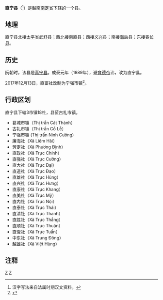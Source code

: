 {{Infobox Settlement
|name                   = 直宁县
|settlement_type        = 县
|official_name          = 
|other_name             = 
|native_name            = {{lang|vi|Huyện Trực Ninh}}
|nickname               = 
|motto                  = 
|image_skyline          = Hoiquan chuaTrinh Cole (3).JPG
|imagesize              = 
|image_caption          = 
|image_flag             = 
|flag_size              = 
|image_seal             = 
|seal_size              = 
|image_shield           = 
|shield_size            = 
|image_blank_emblem     = 
|blank_emblem_size      = 
|image_map              = {{Infobox mapframe|frame-width=250|zoom=10}}
|mapsize                = 
|map_caption            = 
|image_map1             = Namdinh.jpg
|mapsize1               = 
|map_caption1           = 直宁县在南定省的位置
|pushpin_map            = Vietnam
|pushpin_label_position = bottom
|pushpin_map_caption    = 直宁县在越南的位置
|pushpin_map1           = 
|pushpin_label_position1= 
|pushpin_map_caption1   = 
|subdivision_type       = 国家
|subdivision_name       = {{flag|Vietnam}}
|subdivision_type1      = [[越南行政区划|省]]
|subdivision_name1      = [[南定省|南定省]]
|subdivision_type2      = 行政区划
|subdivision_name2      = 3市镇18社
|subdivision_type3      = 
|subdivision_name3      = 
|seat_type              = 县莅
|seat                   = {{link-vi|古礼市镇|Cổ Lễ}}
|government_type        = 
|leader_title           = 
|leader_name            = 
|leader_title1          = 
|leader_name1           = 
|established_title      = 
|established_date       = 
|area_magnitude         = 
|unit_pref              = 
|area_footnotes         = 
|area_total_km2         = 143.95
|area_land_km2          = 
|area_water_km2         = 
|area_water_percent     = 
|area_urban_km2         = 
|area_metro_km2         = 
|population_as_of       = 2017年
|population_footnotes   = 
|population_note        = 
|population_total       = 178103
|population_density_km2 = auto
|population_metro             = 
|population_density_metro_km2 = 
|population_urban             = 
|population_density_urban_km2 = 
|timezone               = [[越南标准时间|越南标准时间]]
|utc_offset             = +7
|elevation_footnotes    = 
|elevation_m            = 
|coor_type              = 
|coordinates            = 
|postal_code_type       = 
|postal_code            = 
|area_code              = 
|website                = [http://trucninh.namdinh.gov.vn 直宁县电子信息门户网站]
|footnotes              = 
}}
'''直宁县'''（{{vie|v='''Huyện Trực Ninh'''|hn=縣直寧}}<ref>汉字写法来自法属时期汉文资料。</ref>）是越南[[南定省|南定省]]下辖的一个县。

==地理==
直宁县北接[[太平省|太平省]][[武舒县|武舒县]]；西北接[[南直县|南直县]]；西接[[义兴县|义兴县]]；南接[[海后县|海后县]]；东接[[春长县|春长县]]。

==历史==
阮朝时，该县是[[真宁县_(越南)|真宁县]]。成泰元年（1889年），避[[育德帝|育德帝]]讳，改为直宁县。

2017年12月13日，直富社改制为宁强市镇<ref>{{Cite web |url=http://vietlaw.quochoi.vn/Pages/vbpq-toan-van.aspx?ItemID=28138 |title=Nghị quyết số 460/NQ-UBTVQH14 của Ủy ban Thường vụ Quốc hội về việc thành lập thị trấn Ninh Cường thuộc huyện Trực Ninh, tỉnh Nam Định |access-date=2020-03-30 |archive-date=2020-03-30 |archive-url=https://web.archive.org/web/20200330043536/http://vietlaw.quochoi.vn/Pages/vbpq-toan-van.aspx?ItemID=28138 |dead-url=no }}</ref>。

==行政区划==
直宁县下辖3市镇18社，县莅古礼市镇。
*葛城市镇（Thị trấn Cát Thành）
*古礼市镇（Thị trấn Cổ Lễ）
*宁强市镇 (Thị trấn Ninh Cường)
*廉海社（Xã Liêm Hải）
*芳定社（Xã Phương Định）
*直政社（Xã Trực Chính）
*直强社（Xã Trực Cường）
*直大社（Xã Trực Đại）
*直道社（Xã Trực Đạo）
*直雄社（Xã Trực Hùng）
*直兴社（Xã Trực Hưng）
*直康社（Xã Trực Khang）
*直美社（Xã Trực Mỹ）
*直内社（Xã Trực Nội）
*直泰社（Xã Trực Thái）
*直清社（Xã Trực Thanh）
*直胜社（Xã Trực Thắng）
*直顺社（Xã Trực Thuận）
*直俊社（Xã Trực Tuấn）
*中东社（Xã Trung Đông）
*越雄社（Xã Việt Hùng）

==注释==
{{reflist}}

{{南定省行政区划}}
{{越南红河三角洲之县市镇区域划分}}

[[Category:越南县份|Z]]
[[Category:南定省|Z]]